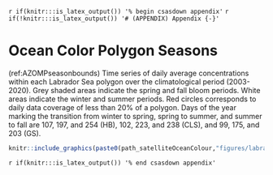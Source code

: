 <!-- The following code should appear at the beginning of the first appendix.
(if you have one)
After that, all subsequent sections will be turned into appendices. -->

`r if(knitr:::is_latex_output()) '% begin csasdown appendix'`
`r if(!knitr:::is_latex_output()) '# (APPENDIX) Appendix {-}'`

\clearpage

# Ocean Color Polygon Seasons {#app:first-appendix}

(ref:AZOMPseasonbounds) Time series of daily average concentrations within each Labrador Sea polygon over the climatological period (2003-2020). Grey shaded areas indicate the spring and fall bloom periods. White areas indicate the winter and summer periods. Red circles corresponds to daily data coverage of less than 20% of a polygon. Days of the year marking the transition from winter to spring, spring to summer, and summer to fall are 107, 197, and 254 (HB), 102, 223, and 238 (CLS), and 99, 175, and 203 (GS).  

```r
knitr::include_graphics(paste0(path_satelliteOceanColour,"figures/labrador_sea_modisaqua_polygon_season_bounds.png"))
```


<!-- At the end of your appendices add: -->
`r if(knitr:::is_latex_output()) '% end csasdown appendix'`

